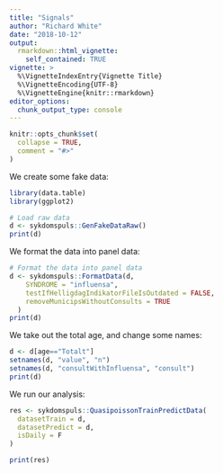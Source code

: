 ```yaml
---
title: "Signals"
author: "Richard White"
date: "2018-10-12"
output:
  rmarkdown::html_vignette:
    self_contained: TRUE
vignette: >
  %\VignetteIndexEntry{Vignette Title}
  %\VignetteEncoding{UTF-8}
  %\VignetteEngine{knitr::rmarkdown}
editor_options: 
  chunk_output_type: console
---
```


```r
knitr::opts_chunk$set(
  collapse = TRUE,
  comment = "#>"
)
```

We create some fake data:

```r
library(data.table)
library(ggplot2)

# Load raw data
d <- sykdomspuls::GenFakeDataRaw()
print(d)
```

We format the data into panel data:

```r
# Format the data into panel data
d <- sykdomspuls::FormatData(d,
    SYNDROME = "influensa",
    testIfHelligdagIndikatorFileIsOutdated = FALSE,
    removeMunicipsWithoutConsults = TRUE
  )
print(d)
```

We take out the total age, and change some names:

```r
d <- d[age=="Totalt"]
setnames(d, "value", "n")
setnames(d, "consultWithInfluensa", "consult")
print(d)
```

We run our analysis:

```r
res <- sykdomspuls::QuasipoissonTrainPredictData(
  datasetTrain = d,
  datasetPredict = d,
  isDaily = F
)

print(res)
```








